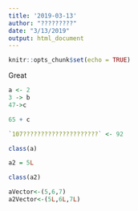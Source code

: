 ```yaml
---
title: '2019-03-13'
author: "?????????"
date: "3/13/2019"
output: html_document
---
```


```r
knitr::opts_chunk$set(echo = TRUE)
```

Great

```r
a <- 2
3 -> b
47->c
```

```r
65 + c
```

```r
`107?????????????????????` <- 92
```

```r
class(a)
```


```r
a2 = 5L
```


```r
class(a2)
```
```r
aVector<-(5,6,7)
a2Vector<-(5L,6L,7L)
```

